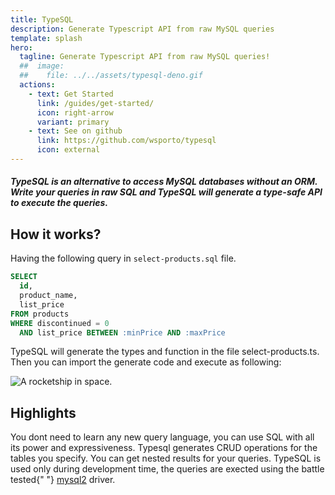 ```yaml
---
title: TypeSQL
description: Generate Typescript API from raw MySQL queries
template: splash
hero:
  tagline: Generate Typescript API from raw MySQL queries!
  ##  image:
  ##    file: ../../assets/typesql-deno.gif
  actions:
    - text: Get Started
      link: /guides/get-started/
      icon: right-arrow
      variant: primary
    - text: See on github
      link: https://github.com/wsporto/typesql
      icon: external
---
```



##### TypeSQL is an alternative to access MySQL databases without an ORM. Write your queries in raw SQL and TypeSQL will generate a type-safe API to execute the queries.

## How it works?

Having the following query in `select-products.sql` file.

```sql
SELECT
  id,
  product_name,
  list_price
FROM products
WHERE discontinued = 0
  AND list_price BETWEEN :minPrice AND :maxPrice
```

TypeSQL will generate the types and function in the file select-products.ts. Then you can import the generate code and execute as following:

<img src={typesqldemo.src} alt="A rocketship in space." />

## Highlights

<CardGrid stagger>
  <Card title="Do not restrict the use of SQL">
    You dont need to learn any new query language, you can use SQL with all its
    power and expressiveness.
  </Card>
  <Card title="Automatic CRUD generation">
    Typesql generates CRUD operations for the tables you specify.
  </Card>
  <Card title="Support for nested query result">
    You can get nested results for your queries.
  </Card>
  <Card title="No runtime dependency">
    TypeSQL is used only during development time, the queries are exected using
    the battle tested{" "}
    <a href="https://github.com/sidorares/node-mysql2">mysql2</a> driver.
  </Card>
</CardGrid>
